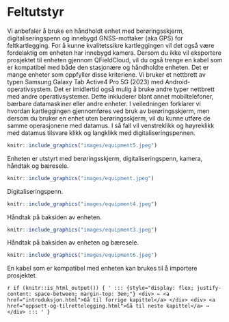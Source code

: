 # Feltutstyr {#feltutstyr}

Vi anbefaler å bruke en håndholdt enhet med berøringsskjerm, digitaliseringspenn og innebygd GNSS-mottaker (aka GPS) for feltkartlegging. For å kunne kvalitetssikre kartleggingen vil det også være fordelaktig om enheten har innebygd kamera. Dersom du ikke vil eksportere prosjektet til enheten gjennom QFieldCloud, vil du også trenge en kabel som er kompatibel med både den stasjonære og håndholdte enheten. Det er mange enheter som oppfyller disse kriteriene. Vi bruker et nettbrett av typen Samsung Galaxy Tab Active4 Pro 5G (2023) med Android-operativsystem. Det er imidlertid også mulig å bruke andre typer nettbrett med andre operativsystemer. Dette inkluderer blant annet mobiltelefoner, bærbare datamaskiner eller andre enheter. I veiledningen forklarer vi hvordan kartleggingen gjennomføres ved bruk av berøringsskjerm, men dersom du bruker en enhet uten berøringsskjerm, vil du kunne utføre de samme operasjonene med datamus. I så fall vil venstreklikk og høyreklikk med datamus tilsvare klikk og langklikk med digitaliseringspennen.


```r
knitr::include_graphics("images/equipment5.jpeg")
```


Enheten er utstyrt med berøringsskjerm, digitaliseringspenn, kamera, håndtak og bæresele.


```r
knitr::include_graphics("images/equipment.jpeg")
```


Digitaliseringspenn.


```r
knitr::include_graphics("images/equipment4.jpeg")
```


Håndtak på baksiden av enheten.


```r
knitr::include_graphics("images/equipment3.jpeg")
```


Håndtak på baksiden av enheten og bæresele.


```r
knitr::include_graphics("images/equipment6.jpeg")
```


En kabel som er kompatibel med enheten kan brukes til å importere prosjektet.

`r if (knitr::is_html_output()) {
'
::: {style="display: flex; justify-content: space-between; margin-top: 3em;"}
<div> ← <a href="introduksjon.html">Gå til forrige kapittel</a> </div>
<div> <a href="oppsett-og-tilrettelegging.html">Gå til neste kapittel</a> → </div>
:::
'
} `
